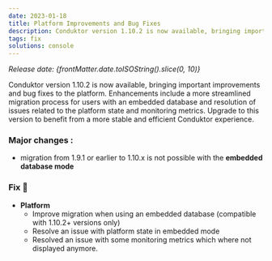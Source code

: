 ```yaml
---
date: 2023-01-18
title: Platform Improvements and Bug Fixes
description: Conduktor version 1.10.2 is now available, bringing important improvements and bug fixes to the platform.
tags: fix
solutions: console
---
```


*Release date: {frontMatter.date.toISOString().slice(0, 10)}*

Conduktor version 1.10.2 is now available, bringing important improvements and bug fixes to the platform. Enhancements include a more streamlined migration process for users with an embedded database and resolution of issues related to the platform state and monitoring metrics. Upgrade to this version to benefit from a more stable and efficient Conduktor experience.

### Major changes :

- migration from 1.9.1 or earlier to 1.10.x is not possible with the **embedded database mode**

### Fix 🔨

- **Platform**
  - Improve migration when using an embedded database (compatible with 1.10.2+ versions only)
  - Resolve an issue with platform state in embedded mode
  - Resolved an issue with some monitoring metrics which where not displayed anymore.
